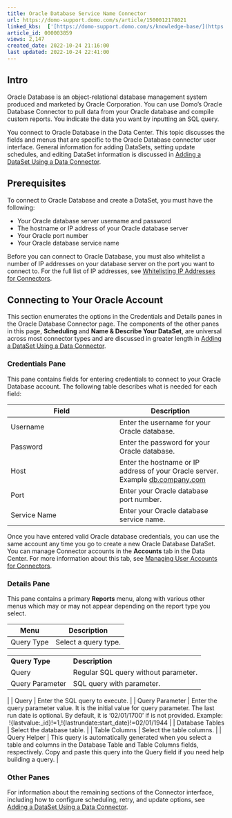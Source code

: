 ```yaml
---
title: Oracle Database Service Name Connector
url: https://domo-support.domo.com/s/article/1500012178021
linked_kbs:  ['[https://domo-support.domo.com/s/knowledge-base/](https://domo-support.domo.com/s/knowledge-base/)', '[https://domo-support.domo.com/s/](https://domo-support.domo.com/s/)', '[https://domo-support.domo.com/s/topic/0TO5w000000ZammGAC](https://domo-support.domo.com/s/topic/0TO5w000000ZammGAC)', '[https://domo-support.domo.com/s/topic/0TO5w000000ZanLGAS](https://domo-support.domo.com/s/topic/0TO5w000000ZanLGAS)', '[https://domo-support.domo.com/s/topic/0TO5w000000ZaojGAC](https://domo-support.domo.com/s/topic/0TO5w000000ZaojGAC)', '[https://domo-support.domo.com/s/article/360042926274](https://domo-support.domo.com/s/article/360042926274)', '[https://domo-support.domo.com/s/article/360043630093](https://domo-support.domo.com/s/article/360043630093)', '[https://domo-support.domo.com/s/article/360042926054](https://domo-support.domo.com/s/article/360042926054)', '[https://domo-support.domo.com/s/article/1500012178021](https://domo-support.domo.com/s/article/1500012178021)', '[https://domo-support.domo.com/s/topic/0TO5w000000ZaojGAC/database-connectors](https://domo-support.domo.com/s/topic/0TO5w000000ZaojGAC/database-connectors)', '[https://domo-support.domo.com/s/article/360043429933](https://domo-support.domo.com/s/article/360043429933)', '[https://domo-support.domo.com/s/article/360043429953](https://domo-support.domo.com/s/article/360043429953)', '[https://domo-support.domo.com/s/article/360042925494](https://domo-support.domo.com/s/article/360042925494)', '[https://domo-support.domo.com/s/article/4408174643607](https://domo-support.domo.com/s/article/4408174643607)', '[https://domo-support.domo.com/s/article/360043429913](https://domo-support.domo.com/s/article/360043429913)', '[https://domo-support.domo.com/s/login/](https://domo-support.domo.com/s/login/)']
article_id: 000003859
views: 2,147
created_date: 2022-10-24 21:16:00
last updated: 2022-10-24 22:41:00
---
```




Intro
-----


Oracle Database is an object-relational database management system produced and marketed by Oracle Corporation. You can use Domo's Oracle Database Connector to pull data from your Oracle database and compile custom reports. You indicate the data you want by inputting an SQL query.


You connect to Oracle Database in the Data Center. This topic discusses the fields and menus that are specific to the Oracle Database connector user interface. General information for adding DataSets, setting update schedules, and editing DataSet information is discussed in [Adding a DataSet Using a Data Connector](/s/article/360042926274).


Prerequisites
-------------


To connect to Oracle Database and create a DataSet, you must have the following:


* Your Oracle database server username and password
* The hostname or IP address of your Oracle database server
* Your Oracle port number
* Your Oracle database service name


Before you can connect to Oracle Database, you must also whitelist a number of IP addresses on your database server on the port you want to connect to. For the full list of IP addresses, see [Whitelisting IP Addresses for Connectors](/s/article/360043630093 "Whitelisting IP Addresses for Connectors").


Connecting to Your Oracle Account
---------------------------------


This section enumerates the options in the Credentials and Details panes in the Oracle Database Connector page. The components of the other panes in this page, **Scheduling** and **Name & Describe Your DataSet**, are universal across most connector types and are discussed in greater length in [Adding a DataSet Using a Data Connector](/s/article/360042926274).


### Credentials Pane


This pane contains fields for entering credentials to connect to your Oracle Database account. The following table describes what is needed for each field:




| Field | Description |
| --- | --- |
| Username | Enter the username for your Oracle database. |
| Password | Enter the password for your Oracle database. |
| Host | Enter the hostname or IP address of your Oracle server. Example [db.company.com](http://db.company.com) |
| Port | Enter your Oracle database port number. |
| Service Name | Enter your Oracle database service name. |


Once you have entered valid Oracle database credentials, you can use the same account any time you go to create a new Oracle Database DataSet. You can manage Connector accounts in the **Accounts** tab in the Data Center. For more information about this tab, see [Managing User Accounts for Connectors](/s/article/360042926054).


### Details Pane


This pane contains a primary **Reports** menu, along with various other menus which may or may not appear depending on the report type you select.




| Menu | Description |
| --- | --- |
| Query Type | Select a query type.

|  |  |
| --- | --- |
| **Query Type** | **Description** |
| Query | Regular SQL query without parameter. |
| Query Parameter | SQL query with parameter. |

 |
| Query | Enter the SQL query to execute. |
| Query Parameter | Enter the query parameter value. It is the initial value for query parameter. The last run date is optional. By default, it is '02/01/1700' if is not provided. Example:  !{lastvalue:\_id}!=1,!{lastrundate:start\_date}!=02/01/1944 |
| Database Tables | Select the database table. |
| Table Columns | Select the table columns. |
| Query Helper | This query is automatically generated when you select a table and columns in the Database Table and Table Columns fields, respectively. Copy and paste this query into the Query field if you need help building a query. |


### Other Panes


For information about the remaining sections of the Connector interface, including how to configure scheduling, retry, and update options, see [Adding a DataSet Using a Data Connector](/s/article/360042926274).

